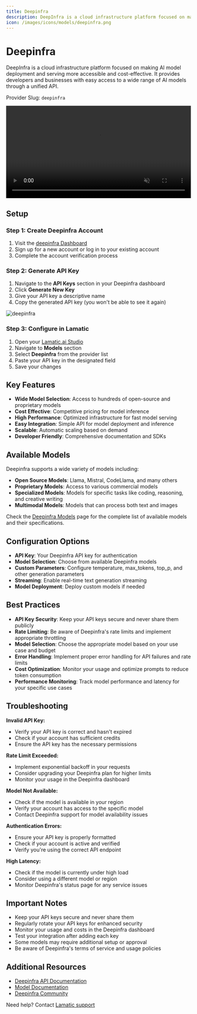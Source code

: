 ```yaml
---
title: Deepinfra
description: DeepInfra is a cloud infrastructure platform focused on making AI model deployment and serving more accessible and cost-effective, providing access to a wide range of open-source and proprietary models.
icon: /images/icons/models/deepinfra.png
---
```


[deepinfra Dashboard]: https://deepinfra.com/
[Deepinfra API Docs]: https://deepinfra.com/docs
[Deepinfra Models]: https://deepinfra.com/models

[Lamatic.ai Studio]: https://studio.lamatic.ai
[Lamatic support]: https://lamatic.ai/docs/slack


# Deepinfra 

<IntegrationOverviw slug="cohere" type="models" />

DeepInfra is a cloud infrastructure platform focused on making AI model deployment and serving more accessible and cost-effective. It provides developers and businesses with easy access to a wide range of AI models through a unified API.

<Callout type="info">Provider Slug: `deepinfra`</Callout>

<video controls loop width="100%" autoplay muted controlslist="nodownload" className="mt-4">
    <source src="/public/videos/models/deepinfra.mp4" type="video/mp4" />
    Your browser does not support the video tag.
</video>

## Setup


### Step 1: Create Deepinfra Account
1. Visit the [deepinfra Dashboard][deepinfra Dashboard]
2. Sign up for a new account or log in to your existing account
3. Complete the account verification process

### Step 2: Generate API Key
1. Navigate to the **API Keys** section in your Deepinfra dashboard
2. Click **Generate New Key**
3. Give your API key a descriptive name
4. Copy the generated API key (you won't be able to see it again)

![deepinfra](./img/deepinfra.png)

### Step 3: Configure in Lamatic
1. Open your [Lamatic.ai Studio]
2. Navigate to **Models** section
3. Select **Deepinfra** from the provider list
4. Paste your API key in the designated field
5. Save your changes

## Key Features

- **Wide Model Selection**: Access to hundreds of open-source and proprietary models
- **Cost Effective**: Competitive pricing for model inference
- **High Performance**: Optimized infrastructure for fast model serving
- **Easy Integration**: Simple API for model deployment and inference
- **Scalable**: Automatic scaling based on demand
- **Developer Friendly**: Comprehensive documentation and SDKs

## Available Models

Deepinfra supports a wide variety of models including:

- **Open Source Models**: Llama, Mistral, CodeLlama, and many others
- **Proprietary Models**: Access to various commercial models
- **Specialized Models**: Models for specific tasks like coding, reasoning, and creative writing
- **Multimodal Models**: Models that can process both text and images

Check the [Deepinfra Models][Deepinfra Models] page for the complete list of available models and their specifications.

## Configuration Options

- **API Key**: Your Deepinfra API key for authentication
- **Model Selection**: Choose from available Deepinfra models
- **Custom Parameters**: Configure temperature, max_tokens, top_p, and other generation parameters
- **Streaming**: Enable real-time text generation streaming
- **Model Deployment**: Deploy custom models if needed

## Best Practices

- **API Key Security**: Keep your API keys secure and never share them publicly
- **Rate Limiting**: Be aware of Deepinfra's rate limits and implement appropriate throttling
- **Model Selection**: Choose the appropriate model based on your use case and budget
- **Error Handling**: Implement proper error handling for API failures and rate limits
- **Cost Optimization**: Monitor your usage and optimize prompts to reduce token consumption
- **Performance Monitoring**: Track model performance and latency for your specific use cases

## Troubleshooting

**Invalid API Key:**
- Verify your API key is correct and hasn't expired
- Check if your account has sufficient credits
- Ensure the API key has the necessary permissions

**Rate Limit Exceeded:**
- Implement exponential backoff in your requests
- Consider upgrading your Deepinfra plan for higher limits
- Monitor your usage in the Deepinfra dashboard

**Model Not Available:**
- Check if the model is available in your region
- Verify your account has access to the specific model
- Contact Deepinfra support for model availability issues

**Authentication Errors:**
- Ensure your API key is properly formatted
- Check if your account is active and verified
- Verify you're using the correct API endpoint

**High Latency:**
- Check if the model is currently under high load
- Consider using a different model or region
- Monitor Deepinfra's status page for any service issues

## Important Notes

- Keep your API keys secure and never share them
- Regularly rotate your API keys for enhanced security
- Monitor your usage and costs in the Deepinfra dashboard
- Test your integration after adding each key
- Some models may require additional setup or approval
- Be aware of Deepinfra's terms of service and usage policies

## Additional Resources

- [Deepinfra API Documentation][Deepinfra API Docs]
- [Model Documentation][Deepinfra Models]
- [Deepinfra Community](https://discord.gg/deepinfra)

Need help? Contact [Lamatic support]